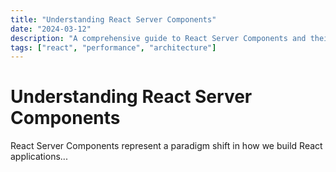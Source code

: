 ```yaml
---
title: "Understanding React Server Components"
date: "2024-03-12"
description: "A comprehensive guide to React Server Components and their impact on modern web development"
tags: ["react", "performance", "architecture"]
---
```


# Understanding React Server Components

React Server Components represent a paradigm shift in how we build React applications... 